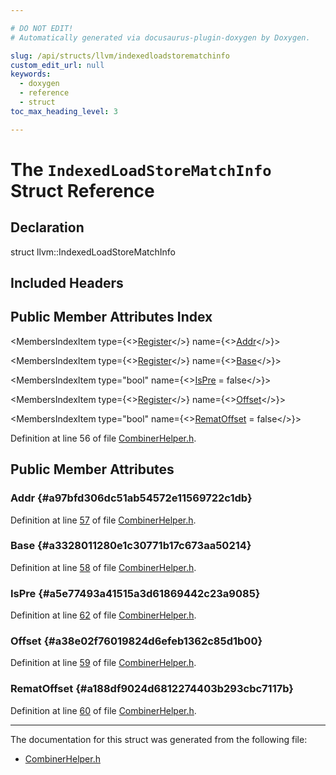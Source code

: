 ```yaml
---

# DO NOT EDIT!
# Automatically generated via docusaurus-plugin-doxygen by Doxygen.

slug: /api/structs/llvm/indexedloadstorematchinfo
custom_edit_url: null
keywords:
  - doxygen
  - reference
  - struct
toc_max_heading_level: 3

---
```





# The `IndexedLoadStoreMatchInfo` Struct Reference

<DoxygenPage pluginConfig={pluginConfig}>



## Declaration

<CodeBlock>struct llvm::IndexedLoadStoreMatchInfo</CodeBlock>

## Included Headers

<IncludesList>
<IncludesListItem
  filePath="llvm/CodeGen/GlobalISel/CombinerHelper.h"
  permalink="/docs/api/files/include/include/llvm/include/llvm/codegen/include/llvm/codegen/globalisel/combinerhelper-h"
  isLocal="true" />
</IncludesList>

## Public Member Attributes Index

<MembersIndex>

<MembersIndexItem
  type={<><a href="/docs/api/classes/llvm/register">Register</a></>}
  name={<><a href="#a97bfd306dc51ab54572e11569722c1db">Addr</a></>}>
</MembersIndexItem>

<MembersIndexItem
  type={<><a href="/docs/api/classes/llvm/register">Register</a></>}
  name={<><a href="#a3328011280e1c30771b17c673aa50214">Base</a></>}>
</MembersIndexItem>

<MembersIndexItem
  type="bool"
  name={<><a href="#a5e77493a41515a3d61869442c23a9085">IsPre</a> = false</>}>
</MembersIndexItem>

<MembersIndexItem
  type={<><a href="/docs/api/classes/llvm/register">Register</a></>}
  name={<><a href="#a38e02f76019824d6efeb1362c85d1b00">Offset</a></>}>
</MembersIndexItem>

<MembersIndexItem
  type="bool"
  name={<><a href="#a188df9024d6812274403b293cbc7117b">RematOffset</a> = false</>}>
</MembersIndexItem>

</MembersIndex>


Definition at line 56 of file <a href="/docs/api/files/include/include/llvm/include/llvm/codegen/include/llvm/codegen/globalisel/combinerhelper-h">CombinerHelper.h</a>.

<SectionDefinition>

## Public Member Attributes

### Addr {#a97bfd306dc51ab54572e11569722c1db}

<MemberDefinition
  prototype="Register llvm::IndexedLoadStoreMatchInfo::Addr">

Definition at line <a href="/docs/api/files/include/include/llvm/include/llvm/codegen/include/llvm/codegen/globalisel/combinerhelper-h/#l00057">57</a> of file <a href="/docs/api/files/include/include/llvm/include/llvm/codegen/include/llvm/codegen/globalisel/combinerhelper-h">CombinerHelper.h</a>.
</MemberDefinition>

### Base {#a3328011280e1c30771b17c673aa50214}

<MemberDefinition
  prototype="Register llvm::IndexedLoadStoreMatchInfo::Base">

Definition at line <a href="/docs/api/files/include/include/llvm/include/llvm/codegen/include/llvm/codegen/globalisel/combinerhelper-h/#l00058">58</a> of file <a href="/docs/api/files/include/include/llvm/include/llvm/codegen/include/llvm/codegen/globalisel/combinerhelper-h">CombinerHelper.h</a>.
</MemberDefinition>

### IsPre {#a5e77493a41515a3d61869442c23a9085}

<MemberDefinition
  prototype="bool llvm::IndexedLoadStoreMatchInfo::IsPre = false">

Definition at line <a href="/docs/api/files/include/include/llvm/include/llvm/codegen/include/llvm/codegen/globalisel/combinerhelper-h/#l00062">62</a> of file <a href="/docs/api/files/include/include/llvm/include/llvm/codegen/include/llvm/codegen/globalisel/combinerhelper-h">CombinerHelper.h</a>.
</MemberDefinition>

### Offset {#a38e02f76019824d6efeb1362c85d1b00}

<MemberDefinition
  prototype="Register llvm::IndexedLoadStoreMatchInfo::Offset">

Definition at line <a href="/docs/api/files/include/include/llvm/include/llvm/codegen/include/llvm/codegen/globalisel/combinerhelper-h/#l00059">59</a> of file <a href="/docs/api/files/include/include/llvm/include/llvm/codegen/include/llvm/codegen/globalisel/combinerhelper-h">CombinerHelper.h</a>.
</MemberDefinition>

### RematOffset {#a188df9024d6812274403b293cbc7117b}

<MemberDefinition
  prototype="bool llvm::IndexedLoadStoreMatchInfo::RematOffset = false">

Definition at line <a href="/docs/api/files/include/include/llvm/include/llvm/codegen/include/llvm/codegen/globalisel/combinerhelper-h/#l00060">60</a> of file <a href="/docs/api/files/include/include/llvm/include/llvm/codegen/include/llvm/codegen/globalisel/combinerhelper-h">CombinerHelper.h</a>.
</MemberDefinition>

</SectionDefinition>

<hr/>

The documentation for this struct was generated from the following file:

<ul>
<li><a href="/docs/api/files/include/include/llvm/include/llvm/codegen/include/llvm/codegen/globalisel/combinerhelper-h">CombinerHelper.h</a></li>
</ul>

</DoxygenPage>
